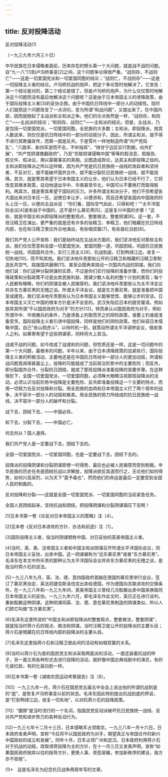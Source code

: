 ```yaml
---
---
---
```

title: 反对投降活动
---



反对投降活动(1)


（一九三九年六月三十日）

中华民族在日本侵略者面前，历来存在的劈头第一个大问题，就是战不战的问题。自“九一八”[1]到卢沟桥事变[2]之间，这个问题争论得很严重。“战则存，不战则亡”——这是一切爱国党派和一切爱国同胞的结论；“战则亡，不战则存”——这是一切投降主义者的结论。卢沟桥抗战的炮声，把这个争论暂时地解决了。它宣告：第一个结论是对的，第二个结论是错了。但是卢沟桥的炮声，为什么仅仅暂时地解决这个问题而没有最后地解决这个问题呢？这是由于日本帝国主义的诱降政策，由于国际投降主义者[3]的妥协企图，由于中国抗日阵线中一部分人的动摇性。现时人们就把这个问题改变了一点词句，变为所谓“和战问题”，又提出来了。在中国内部，因而就掀起了主战派和主和派之争。他们的论点依然是一样，“战则存，和则亡”——主战派的结论；“和则存，战则亡”——主和派的结论。但是，主战派，乃是包括一切爱国党派，一切爱国同胞，全民族的大多数；主和派，即投降派，按其人数说来，则仅仅是抗日阵线中的一部分的动摇分子。因此，所谓主和派，就不得不进行其欺骗宣传，而第一就是反共。于是雪片一样地制造所谓“共产党捣乱”，“八路军、新四军游而不击，不听指挥”，“陕甘宁边区实行割据，向外扩展”，“共产党阴谋推翻政府”，乃至“苏联阴谋侵略中国”等等的假消息、假报告、假文件、假决议，用以蒙蔽事实的真相，企图造成舆论，达其主和即投降之目的。主和派即投降派之所以这样做，因为共产党是抗日民族统一战线的发起者和坚持者，不反对它，就不能破坏国共合作，就不能分裂抗日民族统一战线，就不能投降。其次，就是寄其希望于日本帝国主义的让步。他们认为日本已经不行了，它将改变其根本政策，自动地退出华中、华南甚至华北，中国可以不要再打而取得胜利。再其次，就是寄其希望于国际的压力。许多所谓主和派分子，他们不但希望各大国出来对日本压一压，迫使日本让步，以便讲和，而且还希望各国向中国政府的头上压一压，以便向主战派说：“你们看，国际空气如此，只得和吧！”“太平洋国际会议[4]是有益于中国的，这不是什么慕尼黑[5]，这是复兴中国的步骤！”这些，就是中国主和派即投降派的整套观点，整套做法，整套阴谋[6]。这一套，不但汪精卫在演出，更严重的就是还有许多的张精卫、李精卫，他们暗藏在抗日阵线内部，也在和汪精卫里应外合地演出，有些唱双簧[7]，有些装红白脸[8]。

我们共产党人公开宣称：我们是始终站在主战派方面的，我们坚决地反对那些主和派。我们仅仅愿意和全国一切爱国党派、爱国同胞一道，巩固团结，巩固抗日民族统一战线，巩固国共合作，实行三民主义[9]，抗战到底，打到鸭绿江边，收复一切失地[10]，而不知其他。我们坚决地斥责那些公开的汪精卫和暗藏的汪精卫辈制造反共空气、挑拨国共磨擦[11]、甚至企图再来挑动一次国共内战的阴谋。我们向他们说：你们这种分裂阴谋的实质，不过是你们实行投降的准备步骤，而你们的投降政策和分裂政策不过是出卖民族利益、图谋少数人私利的整个计划的表现；每个人民都有眼睛，你们的阴谋会被人民揭穿的。我们坚决地斥责那些认为太平洋会议并非东方慕尼黑的无稽之谈。所谓太平洋会议，就是东方慕尼黑，就是准备把中国变成捷克。我们坚决地斥责那些认为日本帝国主义能够觉悟、能够让步的空谈。日本帝国主义灭亡中国的根本方针是决不会变的。武汉失陷后日本的甜言蜜语，例如放弃其所谓“不以国民政府为对手”的方针[12]，转而承认以国民政府为对手，例如所谓华中、华南撤兵的条件，乃是诱鱼上钓取而烹之的阴险政策，谁要上钓谁就准备受烹。国际投降主义者引诱中国投降，同样是他们的阴险政策。他们纵容日本侵略中国，自己“坐山观虎斗”，以待时机一到，就策动所谓太平洋调停会议，借收渔人之利。如果寄希望于这些阴谋家，同样将大上其当。

战或不战的问题，如今改成了战或和的问题，但性质还是一样，这是一切问题中的第一个大问题，最根本的问题。半年以来，由于日本诱降政策的加紧执行，国际投降主义者的积极活动，主要地还是在中国抗日阵线中一部分人的更加动摇，所谓和战问题竟闹得甚嚣尘上，投降的可能就成了当前政治形势中的主要危险；而反共，即分裂国共合作，分裂抗日团结，就成了那班投降派准备投降的首要步骤。在这种情形下，全国一切爱国党派，一切爱国同胞，必须睁大眼睛注视那班投降派的活动，必须认识当前形势中投降是主要危险、反共即准备投降这一个主要的特点，而用一切努力去反对投降和分裂。用全民族的血肉和日本帝国主义打了两个周年的战争，决不容许一部分人的动摇和叛卖。用全民族的努力所结成的抗日民族统一战线，决不容许一部分人的破坏和分裂。

战下去，团结下去，——中国必存。

和下去，分裂下去，——中国必亡。

何去何从？国人速择。

我们共产党人是一定要战下去，团结下去的。

全国一切爱国党派，一切爱国同胞，也是一定要战下去，团结下去的。

投降派的投降阴谋和分裂阴谋即使一时得势，最后也必被人民揭穿而受到制裁。中华民族的历史任务是团结抗战以求解放，投降派欲反其道而行之，无论他们如何得势，如何兴高采烈，以为天下“莫予毒也”，然而他们的命运是最后一定要受到全国人民的制裁的。

反对投降和分裂——这就是全国一切爱国党派、一切爱国同胞的当前紧急任务。

全国人民团结起来，坚持抗战和团结，把投降阴谋和分裂阴谋镇压下去啊！

[1]见本书第一卷《论反对日本帝国主义的策略》注〔4〕。

[2]见本卷《反对日本进攻的方针、办法和前途》注〔1〕。

[3]国际投降主义者，指当时阴谋牺牲中国、对日妥协的英美帝国主义者。



[4]当时，英、美、法帝国主义者和中国主和派阴谋召开所谓太平洋国际会议，同日本帝国主义妥协，出卖中国。这一阴谋被称为“远东慕尼黑”或者“东方慕尼黑”。毛泽东在本文中所斥责的那种认为太平洋国际会议并非东方慕尼黑的无稽之谈，是指当时蒋介石的说法。

[5]一九三八年九月，英、法、德、意四国政府首脑在德国的慕尼黑举行会议，签订了慕尼黑协定，英法将捷克斯洛伐克出卖给德国，作为德国向苏联进攻的交换条件。在一九三八年和一九三九年间，英美帝国主义曾经几次酝酿出卖中国来换取同日本帝国主义的妥协。一九三九年六月，即毛泽东作此文时，英日正在进行谈判，重新酝酿这种阴谋。这种阴谋同英、法、德、意在慕尼黑制造的阴谋类似，所以人们把它叫做“东方慕尼黑”。

[6]毛泽东这里所说的“中国主和派即投降派的整套观点，整套做法，整套阴谋”，就是指当时蒋介石的观点、做法和阴谋。当时汪精卫是公开的投降派的主要头目；蒋介石是暗藏在抗日阵线内部的投降派的主要头目。

[7]毛泽东这里指蒋介石和汪精卫彼此间的活动有如唱双簧的关系。

[8]当时以蒋介石为首的国民党主和派采取两面派的活动，一面还装着抗战的样子，另一面又用各种形式去进行投降的活动，就好像中国古典戏剧中的演员，有的化装红脸，有的化装白脸一样。

[9]见本书第一卷《湖南农民运动考察报告》注〔8〕。

[10]〕一九三九年一月，蒋介石在国民党五届五中全会上说出他的所谓抗战到底的“底”，是恢复卢沟桥事变以前的状态。毛泽东因此特别提出抗战到底的界说，是“打到鸭绿江边，收复一切失地”，以对抗蒋介石的投降政策。

[11]〕“磨擦”是当时流行的一个名词，指国民党反动派破坏抗日民族统一战线、反对共产党和进步势力的各种反动行为。

[12]一九三七年十二月十三日，日本侵略军占领南京。一九三八年一月十六日，日本政府发表声明，宣称“今后将不以国民政府为对手，期望真正与帝国合作的新兴中国政权的成立和发展”。同年十月，日军占领广州和武汉。日本政府利用蒋介石对于抗战的动摇，改取诱蒋投降为主的方针，在十一月三日又发表声明，宣称“如果国民政府抛弃以往的指导方针，更换人事，改弦易辙，参加新秩序的建设，我方亦不拒绝”。



(1)*　这是毛泽东为纪念抗日战争两周年写的文章。